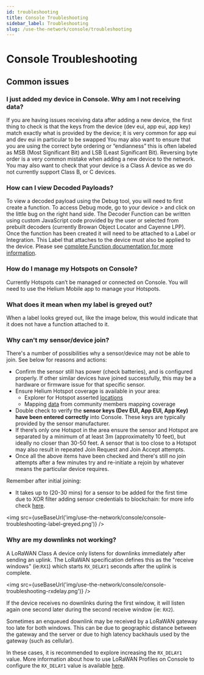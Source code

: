 ```yaml
---
id: troubleshooting
title: Console Troubleshooting
sidebar_label: Troubleshooting
slug: /use-the-network/console/troubleshooting
---
```


# Console Troubleshooting


## Common issues

### I just added my device in Console. Why am I not receiving data?

If you are having issues receiving data after adding a new device, the first thing to check is that
the keys from the device (dev eui, app eui, app key) match exactly what is provided by the device;
it is very common for app eui and dev eui in particular to be swapped You may also want to ensure
that you are using the correct byte ordering or “endianness” this is often labeled as MSB (Most
Significant Bit) and LSB (Least Significant Bit). Reversing byte order is a very common mistake when
adding a new device to the network. You may also want to check that your device is a Class A device
as we do not currently support Class B, or C devices.

### How can I view Decoded Payloads?

To view a decoded payload using the Debug tool, you will need to first create a function. To access
Debug mode, go to your device > and click on the little bug on the right hand side. The Decoder
Function can be written using custom JavaScript code provided by the user or selected from prebuilt
decoders (currently Browan Object Locator and Cayenne LPP). Once the function has been created it
will need to be attached to a Label or Integration. This Label that attaches to the device must also
be applied to the device. Please see
[complete Function documentation for more information](/use-the-network/console/functions/).

### How do I manage my Hotspots on Console?

Currently Hotspots can’t be managed or connected on Console. You will need to use the Helium Mobile
app to manage your Hotspots.

### What does it mean when my label is greyed out?

When a label looks greyed out, like the image below, this would indicate that it does not have a
function attached to it.

### Why can't my sensor/device join?

There's a number of possibilities why a sensor/device may not be able to join. See below for reasons
and actions:

- Confirm the sensor still has power (check batteries), and is configured properly. If other similar
  devices have joined successfully, this may be a hardware or firmware issue for that specific
  sensor.
- Ensure Helium Hotspot coverage is available in your area:
  - Explorer for Hotspot asserted [locations](https://explorer.helium.com/)
  - Mapping [data](https://mappers.helium.com/) from community members mapping coverage
- Double check to verify the **sensor keys (Dev EUI, App EUI, App Key) have been entered correctly**
  into Console. These keys are typically provided by the sensor manufacturer.
- If there’s only one Hotspot in the area ensure the sensor and Hotspot are separated by a minimum
  of at least 3m (approximatelty 10 feet), but ideally no closer than 30-50 feet. A sensor that is
  too close to a Hotspot may also result in repeated Join Request and Join Accept attempts.
- Once all the above items have been checked and there's still no join attempts after a few minutes
  try and re-initiate a rejoin by whatever means the particular device requires.

Remember after initial joining:

- It takes up to (20-30 mins) for a sensor to be added for the first time due to XOR filter adding
  sensor credentials to blockchain: for more info check
  [here](https://docs.helium.com/use-the-network/console/adding-devices/#when-adding-devices-for-the-first-time).

<img src={useBaseUrl('img/use-the-network/console/console-troubleshooting-label-greyed.png')} />

### Why are my downlinks not working?

A LoRaWAN Class A device only listens for downlinks immediately after sending an uplink. The LoRaWAN
specification defines this as the "receive windows" (ie:`RX1`) which starts `RX_DELAY1` seconds
after the uplink is complete.

<img src={useBaseUrl('img/use-the-network/console/console-troubleshooting-rxdelay.png')} />

If the device receives no downlinks during the first window, it will listen again one second later
during the second receive window (ie: `RX2`).

Sometimes an enqueued downlink may be received by a LoRaWAN gateway too late for both windows. This
can be due to geographic distance between the gateway and the server or due to high latency
backhauls used by the gateway (such as cellular).

In these cases, it is recommended to explore increasing the `RX_DELAY1` value. More information
about how to use LoRaWAN Profiles on Console to configure the `RX_DELAY1` value is available
[here](https://docs.helium.com/use-the-network/console/profiles/#receive-window-delay).
